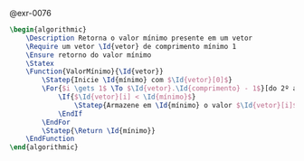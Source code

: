 <!-- Valor mínimo em vetor -->
::: {#sol-0076}
@exr-0076


```latex {.pseudocode}
\begin{algorithmic}
    \Description Retorna o valor mínimo presente em um vetor
    \Require um vetor \Id{vetor} de comprimento mínimo 1
    \Ensure retorno do valor mínimo
    \Statex    
    \Function{ValorMínimo}{\Id{vetor}}
        \Statep{Inicie \Id{mínimo} com $\Id{vetor}[0]$}
        \For{$i \gets 1$ \To $\Id{vetor}.\Id{comprimento} - 1$}[do 2º ao último]
            \If{$\Id{vetor}[i] < \Id{mínimo}$}
                \Statep{Armazene em \Id{mínimo} o valor $\Id{vetor}[i]$}
            \EndIf
        \EndFor
        \Statep{\Return \Id{mínimo}}
    \EndFunction
\end{algorithmic}
```
:::
